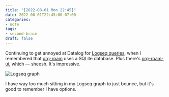 ```yaml
---
title: "[2022-08-01 Mon 22:45]"
date: 2022-08-01T22:45:00-07:00
categories:
- note
tags:
- second-brain
draft: false
---
```


Continuing to get annoyed at Datalog for [Logseq queries](https://docs.logseq.com/#/page/advanced%20queries), when I remembered that
[org-roam](https://www.orgroam.com) uses a SQLite database. Plus there's [org-roam-ui](https://github.com/org-roam/org-roam-ui), which — sheesh. It's
impressive.

![Logseq graph](/img/2022/2022-08-01-org.png "the graph is real pretty")

I have way too much sitting in my Logseq graph to just bounce, but it's good to
remember I have options.
